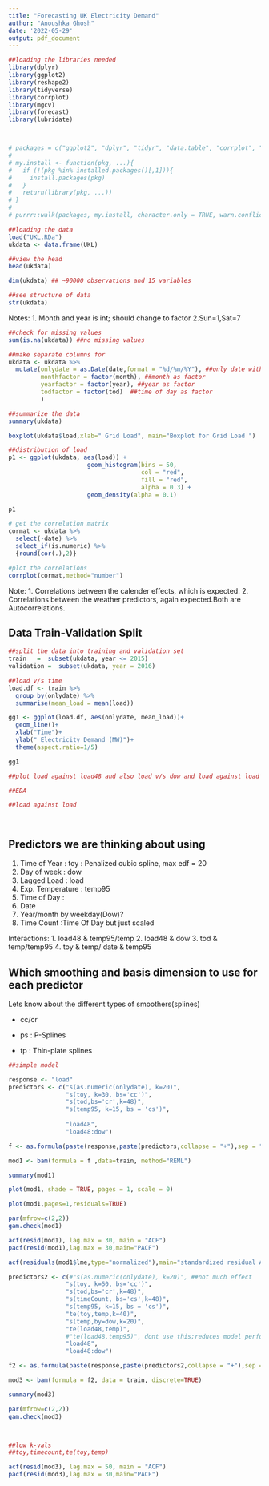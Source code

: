 ```yaml
---
title: "Forecasting UK Electricity Demand"
author: "Anoushka Ghosh"
date: '2022-05-29'
output: pdf_document
---
```




```r
##loading the libraries needed
library(dplyr)
library(ggplot2)
library(reshape2)
library(tidyverse)
library(corrplot)
library(mgcv)
library(forecast)
library(lubridate)



# packages = c("ggplot2", "dplyr", "tidyr", "data.table", "corrplot", "gridExtra", "forecast", "tseries", "TSA", "tibble", "TTR", "xts", "dygraphs", "assertthat", "Matrix", "tidyverse", "lubridate", "hms")
# 
# my.install <- function(pkg, ...){
#   if (!(pkg %in% installed.packages()[,1])){
#     install.packages(pkg)
#   }
#   return(library(pkg, ...))
# }
# 
# purrr::walk(packages, my.install, character.only = TRUE, warn.conflicts = FALSE)

```



```r
##loading the data
load("UKL.RDa")
ukdata <- data.frame(UKL)

##view the head
head(ukdata)
```

```r

dim(ukdata) ## ~90000 observations and 15 variables

##see structure of data
str(ukdata)

```
Notes:
1. Month and year is int; should change to factor
2.Sun=1,Sat=7


```r
##check for missing values
sum(is.na(ukdata)) ##no missing values

```

```r

##make separate columns for  
ukdata <- ukdata %>%
  mutate(onlydate = as.Date(date,format = "%d/%m/%Y"), ##only date without time
         monthfactor = factor(month), ##month as factor
         yearfactor = factor(year), ##year as factor
         todfactor = factor(tod)  ##time of day as factor
         )

##summarize the data
summary(ukdata)

```



```r
boxplot(ukdata$load,xlab=" Grid Load", main="Boxplot for Grid Load ")
```
```r
##distribution of load 
p1 <- ggplot(ukdata, aes(load)) + 
                      geom_histogram(bins = 50, 
                                     col = "red",
                                     fill = "red",
                                     alpha = 0.3) +
                      geom_density(alpha = 0.1)

p1
```

```r

# get the correlation matrix
cormat <- ukdata %>%
  select(-date) %>%
  select_if(is.numeric) %>%
  {round(cor(.),2)}

#plot the correlations
corrplot(cormat,method="number")

```
Note:
1. Correlations between the calender effects, which is expected.
2. Correlations between the weather predictors, again expected.Both are Autocorrelations.





## Data Train-Validation Split

```r
##split the data into training and validation set
train   =  subset(ukdata, year <= 2015)
validation =  subset(ukdata, year = 2016)

```

```r
##load v/s time
load.df <- train %>%
  group_by(onlydate) %>%
  summarise(mean_load = mean(load))

gg1 <- ggplot(load.df, aes(onlydate, mean_load))+
  geom_line()+
  xlab("Time")+
  ylab(" Electricity Demand (MW)")+
  theme(aspect.ratio=1/5)

gg1
```
```r
##plot load against load48 and also load v/s dow and load against load a week before

##EDA

##load against load




```

## Predictors we are thinking about using

1. Time of Year : toy : Penalized cubic spline, max edf = 20
2. Day of week  : dow
3. Lagged Load  : load
4. Exp. Temperature : temp95
5. Time of Day : 
6. Date
7. Year/month by weekday(Dow)?
8. Time Count :Time Of Day but just scaled

Interactions:
1. load48 & temp95/temp
2. load48 & dow
3. tod & temp/temp95
4. toy & temp/ date & temp95




## Which smoothing and basis dimension to use for each predictor

Lets know about the different types of smoothers(splines)

- cc/cr

- ps : P-Splines

- tp : Thin-plate splines 


```r
##simple model

response <- "load"
predictors <- c("s(as.numeric(onlydate), k=20)",
                "s(toy, k=30, bs='cc')",
                "s(tod,bs='cr',k=48)",
                "s(temp95, k=15, bs = 'cs')",
                
                "load48",
                "load48:dow")

f <- as.formula(paste(response,paste(predictors,collapse = "+"),sep = "~"))

mod1 <- bam(formula = f ,data=train, method="REML")

summary(mod1)
```
```r
plot(mod1, shade = TRUE, pages = 1, scale = 0)
```

```r
plot(mod1,pages=1,residuals=TRUE)
```
```r
par(mfrow=c(2,2))
gam.check(mod1)
```


```r
acf(resid(mod1), lag.max = 30, main = "ACF")
pacf(resid(mod1),lag.max = 30,main="PACF")
```
```r
acf(residuals(mod1$lme,type="normalized"),main="standardized residual ACF")

```


```r
predictors2 <- c(#"s(as.numeric(onlydate), k=20)", ##not much effect
                "s(toy, k=50, bs='cc')",
                "s(tod,bs='cr',k=48)",
                "s(timeCount, bs='cs',k=48)",
                "s(temp95, k=15, bs = 'cs')",
                "te(toy,temp,k=40)",
                "s(temp,by=dow,k=20)",
                "te(load48,temp)",
                #"te(load48,temp95)", dont use this;reduces model performance
                "load48",
                "load48:dow")

f2 <- as.formula(paste(response,paste(predictors2,collapse = "+"),sep = "~"))
```


```r

mod3 <- bam(formula = f2, data = train, discrete=TRUE)

summary(mod3)
```


```r
par(mfrow=c(2,2))
gam.check(mod3)



##low k-vals
##toy,timecount,te(toy,temp)


```
```r
acf(resid(mod3), lag.max = 50, main = "ACF")
pacf(resid(mod3),lag.max = 30,main="PACF")
```

